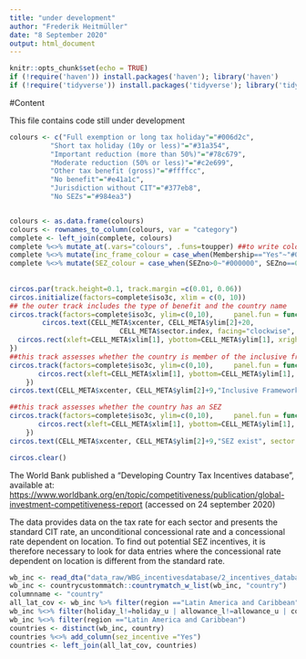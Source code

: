```yaml
---
title: "under development"
author: "Frederik Heitmüller"
date: "8 September 2020"
output: html_document
---
```


```r
knitr::opts_chunk$set(echo = TRUE)
if (!require('haven')) install.packages('haven'); library('haven') 
if (!require('tidyverse')) install.packages('tidyverse'); library('tidyverse') 

```

#Content

This file contains code still under development



```r
colours <- c("Full exemption or long tax holiday"="#006d2c", 
          "Short tax holiday (10y or less)"="#31a354", 
          "Important reduction (more than 50%)"="#78c679", 
          "Moderate reduction (50% or less)"="#c2e699", 
          "Other tax benefit (gross)"="#ffffcc", 
          "No benefit"="#e41a1c", 
          "Jurisdiction without CIT"="#377eb8",
          "No SEZs"="#984ea3")


colours <- as.data.frame(colours)
colours <- rownames_to_column(colours, var = "category")
complete <- left_join(complete, colours)
complete %<>% mutate_at(.vars="colours", .funs=toupper) ##to write colour names in upper case
complete %<>% mutate(inc_frame_colour = case_when(Membership=="Yes"~"#000000", is.na(Membership)~"#FFFFFF")) ##transforming inclusive framework membership into colours
complete %<>% mutate(SEZ_colour = case_when(SEZno>0~"#000000", SEZno==0~"#FFFFFF")) ### transforming existence of an SEZ into colours                                     
                                       
                                       
circos.par(track.height=0.1, track.margin =c(0.01, 0.06))
circos.initialize(factors=complete$iso3c, xlim = c(0, 10))
## the outer track includes the type of benefit and the country name
circos.track(factors=complete$iso3c, ylim=c(0,10),     panel.fun = function(x, y) {
        circos.text(CELL_META$xcenter, CELL_META$ylim[2]+20, 
                           CELL_META$sector.index, facing="clockwise", cex=0.6)
  circos.rect(xleft=CELL_META$xlim[1], ybottom=CELL_META$ylim[1], xright=CELL_META$xlim[2], ytop=CELL_META$ylim[2], density=-1, col=complete$colours[CELL_META$sector.numeric.index])
})
##this track assesses whether the country is member of the inclusive framework
circos.track(factors=complete$iso3c, ylim=c(0,10),     panel.fun = function(x, y) {
       circos.rect(xleft=CELL_META$xlim[1], ybottom=CELL_META$ylim[1], xright=CELL_META$xlim[2], ytop=CELL_META$ylim[2], density=-1, col=complete$inc_frame_colour[CELL_META$sector.numeric.index])
    })
circos.text(CELL_META$xcenter, CELL_META$ylim[2]+9,"Inclusive Framework Membership", sector.index = "PRY", track.index=2, facing="bending.inside", cex=0.7)        

##this track assesses whether the country has an SEZ
circos.track(factors=complete$iso3c, ylim=c(0,10),     panel.fun = function(x, y) {
       circos.rect(xleft=CELL_META$xlim[1], ybottom=CELL_META$ylim[1], xright=CELL_META$xlim[2], ytop=CELL_META$ylim[2], density=-1, col=complete$SEZ_colour[CELL_META$sector.numeric.index])
    })
circos.text(CELL_META$xcenter, CELL_META$ylim[2]+9,"SEZ exist", sector.index = "PRY", track.index=3, facing="bending.inside", cex=0.7)    

circos.clear()

```

The World Bank published a "Developing Country Tax Incentives database", available at: <https://www.worldbank.org/en/topic/competitiveness/publication/global-investment-competitiveness-report> (accessed on 24 september 2020)

The data provides data on the tax rate for each sector and presents the standard CIT rate, an unconditional concessional rate and a concessional rate dependent on location. To find out potential SEZ incentives, it is therefore necessary to look for data entries where the concessional rate dependent on location is different from the standard rate.


```r

wb_inc <- read_dta("data_raw/WBG_incentivesdatabase/2_incentives_database.dta")
wb_inc <- countrycustommatch::countrymatch_w_list(wb_inc, "country")
columnname <- "country"
all_lat_cov <- wb_inc %>% filter(region =="Latin America and Caribbean") %>% distinct(country)
wb_inc %<>% filter(holiday_l!=holiday_u | allowance_l!=allowance_u | concession_l!=concession_u)
wb_inc %<>% filter(region =="Latin America and Caribbean")
countries <- distinct(wb_inc, country)
countries %<>% add_column(sez_incentive ="Yes")
countries <- left_join(all_lat_cov, countries)

```
